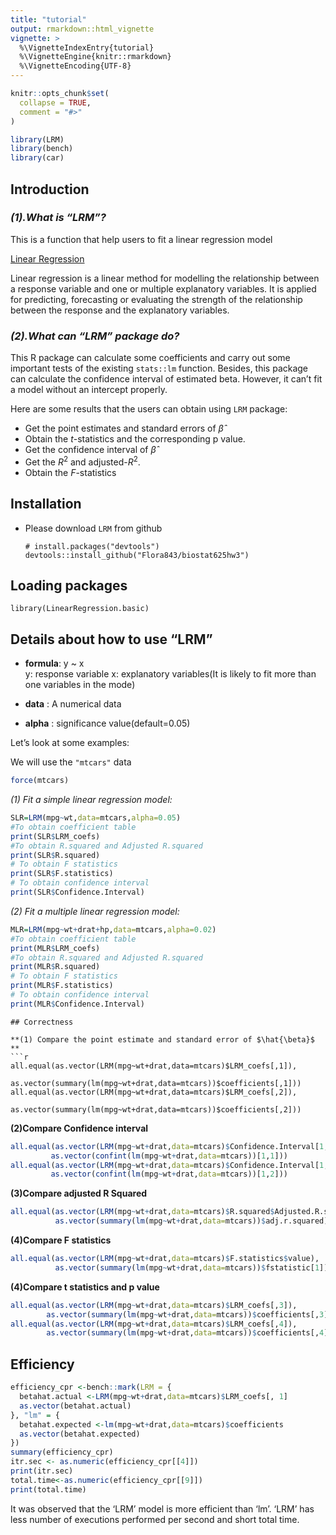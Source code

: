 ```yaml
---
title: "tutorial"
output: rmarkdown::html_vignette
vignette: >
  %\VignetteIndexEntry{tutorial}
  %\VignetteEngine{knitr::rmarkdown}
  %\VignetteEncoding{UTF-8}
---
```


```r
knitr::opts_chunk$set(
  collapse = TRUE,
  comment = "#>"
)
```

```r
library(LRM)
library(bench)
library(car)
```

## Introduction

### *(1).What is "LRM"?*

This is a function that help users to fit a linear regression model

[Linear Regression](https://www.ibm.com/topics/linear-regression) 

Linear regression is a linear method for modelling the relationship between a response variable and one or multiple explanatory variables. It is applied for predicting, forecasting or evaluating the strength of the relationship between the response and the explanatory variables.

### *(2).What can "LRM" package do?*

This R package can calculate some coefficients and carry out some important tests of the existing `stats::lm` function. Besides, this package can calculate the confidence interval of estimated beta. However, it can't fit a model without an intercept properly. 

Here are some results that the users can obtain using `LRM` package:

* Get the point estimates and standard errors of $\hat{\beta}$
* Obtain the $t$-statistics and the corresponding p value.
* Get the confidence interval of $\hat{\beta}$
* Get the $R^2$ and adjusted-$R^2$.
* Obtain the $F$-statistics

## Installation

* Please download `LRM` from github

  ```
  # install.packages("devtools")
  devtools::install_github("Flora843/biostat625hw3")
  ```
  
## Loading packages

```
library(LinearRegression.basic)
```

## Details about how to use "LRM"
  
* **formula**: y ~ x  
y: response variable
x: explanatory variables(It is likely to fit more than one variables in the mode)

* **data** : A numerical data 

* **alpha** : significance value(default=0.05)

Let's look at some examples:

We will use the `"mtcars"` data
```r
force(mtcars)
```

*(1) Fit a simple linear regression model:*
```r
SLR=LRM(mpg~wt,data=mtcars,alpha=0.05)
#To obtain coefficient table 
print(SLR$LRM_coefs)
#To obtain R.squared and Adjusted R.squared
print(SLR$R.squared)
# To obtain F statistics 
print(SLR$F.statistics)
# To obtain confidence interval
print(SLR$Confidence.Interval)
```

*(2) Fit a multiple linear regression model:*
```r
MLR=LRM(mpg~wt+drat+hp,data=mtcars,alpha=0.02)
#To obtain coefficient table 
print(MLR$LRM_coefs)
#To obtain R.squared and Adjusted R.squared
print(MLR$R.squared)
# To obtain F statistics 
print(MLR$F.statistics)
# To obtain confidence interval
print(MLR$Confidence.Interval)
```
```
## Correctness

**(1) Compare the point estimate and standard error of $\hat{\beta}$ **
```r
all.equal(as.vector(LRM(mpg~wt+drat,data=mtcars)$LRM_coefs[,1]),
         as.vector(summary(lm(mpg~wt+drat,data=mtcars))$coefficients[,1]))
all.equal(as.vector(LRM(mpg~wt+drat,data=mtcars)$LRM_coefs[,2]),
         as.vector(summary(lm(mpg~wt+drat,data=mtcars))$coefficients[,2]))
```

**(2)Compare Confidence interval**
```r
all.equal(as.vector(LRM(mpg~wt+drat,data=mtcars)$Confidence.Interval[1,1]),
         as.vector(confint(lm(mpg~wt+drat,data=mtcars))[1,1]))
all.equal(as.vector(LRM(mpg~wt+drat,data=mtcars)$Confidence.Interval[1,2]),
         as.vector(confint(lm(mpg~wt+drat,data=mtcars))[1,2]))
```

**(3)Compare adjusted R Squared **
```r
all.equal(as.vector(LRM(mpg~wt+drat,data=mtcars)$R.squared$Adjusted.R.squared),
          as.vector(summary(lm(mpg~wt+drat,data=mtcars))$adj.r.squared))
```

**(4)Compare F statistics **

```r
all.equal(as.vector(LRM(mpg~wt+drat,data=mtcars)$F.statistics$value),
          as.vector(summary(lm(mpg~wt+drat,data=mtcars))$fstatistic[1]))

```

**(4)Compare t statistics and p value **

```r
all.equal(as.vector(LRM(mpg~wt+drat,data=mtcars)$LRM_coefs[,3]),
        as.vector(summary(lm(mpg~wt+drat,data=mtcars))$coefficients[,3]))
all.equal(as.vector(LRM(mpg~wt+drat,data=mtcars)$LRM_coefs[,4]),
        as.vector(summary(lm(mpg~wt+drat,data=mtcars))$coefficients[,4]))
```

## Efficiency
```r
efficiency_cpr <-bench::mark(LRM = {
  betahat.actual <-LRM(mpg~wt+drat,data=mtcars)$LRM_coefs[, 1]
  as.vector(betahat.actual)
}, "lm" = {
  betahat.expected <-lm(mpg~wt+drat,data=mtcars)$coefficients
  as.vector(betahat.expected)
})  
summary(efficiency_cpr)
itr.sec <- as.numeric(efficiency_cpr[[4]])
print(itr.sec)
total.time<-as.numeric(efficiency_cpr[[9]])
print(total.time)
```
It was observed that the 'LRM' model is more efficient than 'lm'. 'LRM' has less number of executions performed per second and short total time.

